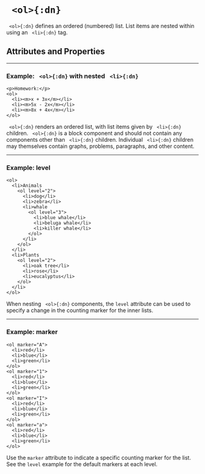 


# ` <ol>{:dn}`

` <ol>{:dn}` defines an ordered (numbered) list.  List items are nested within using an ` <li>{:dn}` tag.

## Attributes and Properties 
 <AttrDisplay name='ol'/> 
 <PropDisplay name='ol'/>

---

### Example: ` <ol>{:dn}` with nested ` <li>{:dn}`


```doenet-editor-horiz
<p>Homework:</p>
<ol>
  <li><m>x + 3x</m></li>
  <li><m>5x - 2x</m></li>
  <li><m>8x + 4x</m></li>
</ol>
```



` <ol>{:dn}` renders an ordered list, with list items given by ` <li>{:dn}` children. ` <ol>{:dn}` is a block component and should not contain any components other than ` <li>{:dn}` children. Individual ` <li>{:dn}` children may themselves contain graphs, problems, paragraphs, and other content.



---

### Example: level


```doenet-editor-horiz
<ol>
  <li>Animals
    <ol level="2">
      <li>dog</li>
      <li>zebra</li>
      <li>whale
        <ol level="3">
          <li>blue whale</li>
          <li>beluga whale</li>
          <li>killer whale</li>
        </ol>
      </li>
    </ol>
  </li>
  <li>Plants
    <ol level="2">
      <li>oak tree</li>
      <li>rose</li>
      <li>eucalyptus</li>
    </ol> 
  </li>
</ol>
```



When nesting ` <ol>{:dn}` components, the `level` attribute can be used to specify a change in the counting marker for the inner lists.



---

### Example: marker


```doenet-editor-horiz
<ol marker="A">
  <li>red</li>
  <li>blue</li>
  <li>green</li>
</ol>
<ol marker="1">
  <li>red</li>
  <li>blue</li>
  <li>green</li>
</ol>
<ol marker="I">
  <li>red</li>
  <li>blue</li>
  <li>green</li>
</ol>
<ol marker="a">
  <li>red</li>
  <li>blue</li>
  <li>green</li>
</ol>
```



Use the `marker` attribute to indicate a specific counting marker for the list. See the `level` example for the default markers at each level.
